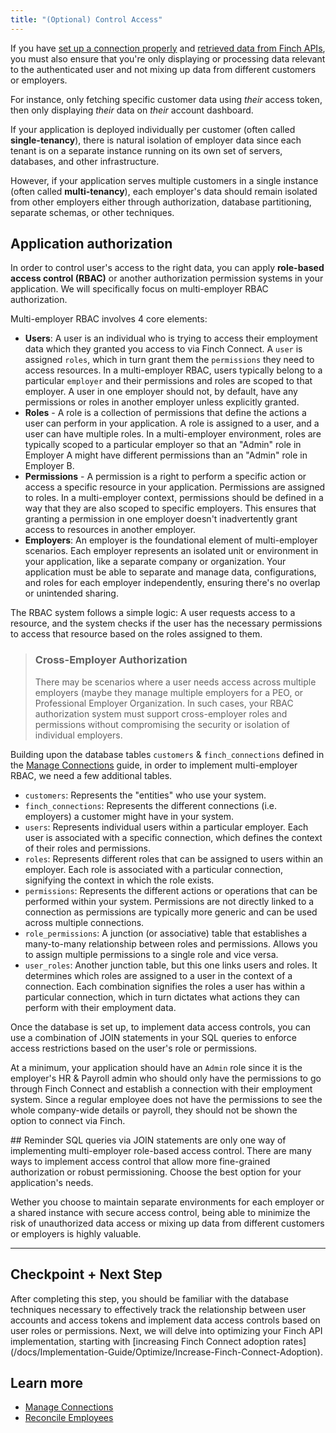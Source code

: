 ```yaml
---
title: "(Optional) Control Access"
---
```


If you have [set up a connection properly](/docs/Implementation-Guide/Secure/Manage-Connections) and [retrieved data from Finch APIs](/docs/Implementation-Guide/Communicate/Read-Data), you must also ensure that you're only displaying or processing data relevant to the authenticated user and not mixing up data from different customers or employers.

For instance, only fetching specific customer data using *their* access token, then only displaying *their* data on *their* account dashboard.

If your application is deployed individually per customer (often called **single-tenancy**), there is natural isolation of employer data since each tenant is on a separate instance running on its own set of servers, databases, and other infrastructure. 

However, if your application serves multiple customers in a single instance (often called **multi-tenancy**), each employer's data should remain isolated from other employers either through authorization, database partitioning, separate schemas, or other techniques.


## Application authorization

In order to control user's access to the right data, you can apply **role-based access control (RBAC)** or another authorization permission systems in your application. We will specifically focus on multi-employer RBAC authorization.

Multi-employer RBAC involves 4 core elements:

  - **Users**: A user is an individual who is trying to access their employment data which they granted you access to via Finch Connect. A `user` is assigned `roles`, which in turn grant them the `permissions` they need to access resources. In a multi-employer RBAC, users typically belong to a particular `employer` and their permissions and roles are scoped to that employer. A user in one employer should not, by default, have any permissions or roles in another employer unless explicitly granted.
  - **Roles** - A role is a collection of permissions that define the actions a user can perform in your application. A role is assigned to a user, and a user can have multiple roles. In a multi-employer environment, roles are typically scoped to a particular employer so that an "Admin" role in Employer A might have different permissions than an "Admin" role in Employer B.
  - **Permissions** - A permission is a right to perform a specific action or access a specific resource in your application. Permissions are assigned to roles. In a multi-employer context, permissions should be defined in a way that they are also scoped to specific employers. This ensures that granting a permission in one employer doesn't inadvertently grant access to resources in another employer.
  - **Employers**: An employer is the foundational element of multi-employer scenarios. Each employer represents an isolated unit or environment in your application, like a separate company or organization. Your application must be able to separate and manage data, configurations, and roles for each employer independently, ensuring there's no overlap or unintended sharing.

The RBAC system follows a simple logic: A user requests access to a resource, and the system checks if the user has the necessary permissions to access that resource based on the roles assigned to them.

> ### Cross-Employer Authorization
> There may be scenarios where a user needs access across multiple employers (maybe they manage multiple employers for a PEO, or Professional Employer Organization. In such cases, your RBAC authorization system must support cross-employer roles and permissions without compromising the security or isolation of individual employers.

Building upon the database tables `customers` & `finch_connections` defined in the [Manage Connections](/docs/Implementation-Guide/Secure/Manage-Connections) guide, in order to implement multi-employer RBAC, we need a few additional tables.

- `customers`: Represents the "entities" who use your system.
- `finch_connections`: Represents the different connections (i.e. employers) a customer might have in your system.
- `users`: Represents individual users within a particular employer. Each user is associated with a specific connection, which defines the context of their roles and permissions.
- `roles`: Represents different roles that can be assigned to users within an employer. Each role is associated with a particular connection, signifying the context in which the role exists.
- `permissions`: Represents the different actions or operations that can be performed within your system. Permissions are not directly linked to a connection as permissions are typically more generic and can be used across multiple connections.
- `role_permissions`: A junction (or associative) table that establishes a many-to-many relationship between roles and permissions. Allows you to assign multiple permissions to a single role and vice versa.
- `user_roles`: Another junction table, but this one links users and roles. It determines which roles are assigned to a user in the context of a connection. Each combination signifies the roles a user has within a particular connection, which in turn dictates what actions they can perform with their employment data.

Once the database is set up, to implement data access controls, you can use a combination of JOIN statements in your SQL queries to enforce access restrictions based on the user's role or permissions. 

At a minimum, your application should have an `Admin` role since it is the employer's HR & Payroll admin who should only have the permissions to go through Finch Connect and establish a connection with their employment system. Since a regular employee does not have the permissions to see the whole company-wide details or payroll, they should not be shown the option to connect via Finch.

<Info>
## Reminder
SQL queries via JOIN statements are only one way of implementing multi-employer role-based access control. There are many ways to implement access control that allow more fine-grained authorization or robust permissioning. Choose the best option for your application's needs.  
</Info>

Wether you choose to maintain separate environments for each employer or a shared instance with secure access control, being able to minimize the risk of unauthorized data access or mixing up data from different customers or employers is highly valuable.

---

## Checkpoint + Next Step
<Check>
 After completing this step, you should be familiar with the database techniques necessary to effectively track the relationship between user accounts and access tokens and implement data access controls based on user roles or permissions. Next, we will delve into optimizing your Finch API implementation, starting with [increasing Finch Connect adoption rates](/docs/Implementation-Guide/Optimize/Increase-Finch-Connect-Adoption).
</Check>

## Learn more

- [Manage Connections](docs/Implementation-Guide/Connect/Manage-Connections)
- [Reconcile Employees](/docs/Developer-Resources/Reconcile-Employees)
